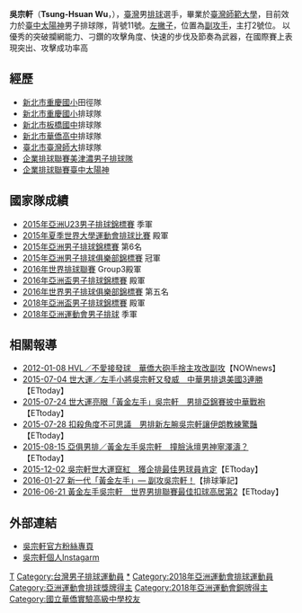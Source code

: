 {{Infobox volleyball player
| name         = 吳宗軒
| fullname     = 
| nickname     =黃金左手
| image        = 
| birth_date   = {{Birth date and age|1994|7|9|mf=y}}
| birth_place  = [[臺灣|臺灣]][[宜蘭縣|宜蘭縣]]
| death_date   =
| hometown     ={{ROC}}
| spike        = {{convert|325|cm}}
| block        = {{convert|300|cm}}
| height       = {{height|m=1.87}}
| weight       = {{convert|84.9|kg}}[https://www.facebook.com/wutsunghsuan/videos/335209683908433/]
| position     = 副攻手
| currentclub  = [[臺中太陽神|臺中太陽神]]
| currentnumber= 11
| nationalyears = 2015-至今
| nationalteam = {{TPE}}
| medaltemplates =<nowiki></nowiki>  
*[[大專校院排球運動聯賽|大專校院排球運動聯賽]]101學年度最佳發球球員
*[[大專校院排球運動聯賽|大專校院排球運動聯賽]]102學年度最佳得分球員
*[[大專校院排球運動聯賽|大專校院排球運動聯賽]]105、106、107學年度最有價值球員
*[[企業排球聯賽|企業排球聯賽]]11年第一循環最佳副攻手
*[[企業排球聯賽|企業排球聯賽]]11年年度最佳球員
*[[企業排球聯賽|企業排球聯賽]]14年第五、六、七、八循環最佳副攻手
*[[企業排球聯賽|企業排球聯賽]]17年第一、二、四循環最佳副攻手
*[[企業排球聯賽|企業排球聯賽]]17年年度最佳得分球員 
}}
{{MedalTableTop}}
{{MedalSport|男子[[排球|排球]]}}
{{MedalCountry|{{TPE}}}}
{{MedalCompetition|[[亞洲U23排球錦標賽|亞洲U23排球錦標賽]]}}
{{MedalBronze|[[2015年亞洲U23男子排球錦標賽|2015年 緬甸]]|男子排球}}
{{MedalCompetition|[[亞洲排球俱樂部錦標賽|亞洲排球俱樂部錦標賽]]}}
{{MedalGold|[[2015年亞洲男子排球俱樂部錦標賽|2015年 臺北]]|男子排球}}
{{MedalCompetition|[[亞洲運動會|亞洲運動會]]}}
{{MedalBronze|[[2018年_印尼|2018年 印尼]]|男子排球}}
{{MedalBottom}}
'''吳宗軒'''（'''Tsung-Hsuan Wu'''，{{bd|1994年|7月9日||}}），[[臺灣|臺灣]]男[[排球|排球]]選手，畢業於[[臺灣師範大學|臺灣師範大學]]，目前效力於[[臺中太陽神|臺中太陽神]]男子排球隊，背號11號。[[左撇子|左撇子]]，位置為[[副攻手|副攻手]]，主打2號位。
以優秀的突破攔網能力、刁鑽的攻擊角度、快速的步伐及節奏為武器，在國際賽上表現突出、攻擊成功率高

==經歷==
*[[新北市|新北市]][[重慶國小|重慶國小]]田徑隊
*[[新北市|新北市]][[重慶國小|重慶國小]]排球隊
*[[新北市|新北市]][[板橋國中|板橋國中]]排球隊
*[[新北市|新北市]][[華僑高中|華僑高中]]排球隊
*[[臺北市|臺北市]][[臺灣師大|臺灣師大]]排球隊
*[[企業排球聯賽|企業排球聯賽]][[美津濃男子排球隊|美津濃男子排球隊]]
*[[企業排球聯賽|企業排球聯賽]][[臺中太陽神|臺中太陽神]]

==國家隊成績==
*[[2015年亞洲U23男子排球錦標賽|2015年亞洲U23男子排球錦標賽]] 季軍
*[[2015年夏季世界大學運動會排球比賽|2015年夏季世界大學運動會排球比賽]] 殿軍
*[[2015年亞洲男子排球錦標賽|2015年亞洲男子排球錦標賽]] 第6名
*[[2015年亞洲男子排球俱樂部錦標賽|2015年亞洲男子排球俱樂部錦標賽]] 冠軍
*[[2016年世界排球聯賽|2016年世界排球聯賽]] Group3殿軍
*[[2016年亞洲盃男子排球錦標賽|2016年亞洲盃男子排球錦標賽]] 殿軍
*[[2016年世界男子排球俱樂部錦標賽|2016年世界男子排球俱樂部錦標賽]] 第五名
*[[2018年亞洲盃男子排球錦標賽|2018年亞洲盃男子排球錦標賽]] 殿軍
*[[2018年亞洲運動會男子排球|2018年亞洲運動會男子排球]]  季軍

==相關報導==
*[http://www.nownews.com/n/2012/01/08/435883 2012-01-08 HVL／不愛接發球　華僑大砲手捨主攻改副攻]{{Wayback|url=http://www.nownews.com/n/2012/01/08/435883 |date=20170329234311 }}【NOWnews】
*[http://sports.ettoday.net/news/530271 2015-07-04 世大運／左手小將吳宗軒又發威　中華男排退美國3連勝]{{Wayback|url=http://sports.ettoday.net/news/530271 |date=20191129120013 }}【ETtoday】
*[http://sports.ettoday.net/news/540063 2015-07-24 世大運亮眼「黃金左手」吳宗軒　男排亞錦賽披中華戰袍]{{Wayback|url=http://sports.ettoday.net/news/540063 |date=20191129050055 }}【ETtoday】
*[http://sports.ettoday.net/news/541466 2015-07-28 扣殺角度不可思議　男排新左腕吳宗軒讓伊朗教練驚豔]{{Wayback|url=http://sports.ettoday.net/news/541466 |date=20191129181321 }}【ETtoday】
*[http://sports.ettoday.net/news/550353 2015-08-15 亞俱男排／黃金左手吳宗軒　撞臉泳壇男神寧澤濤？]{{Wayback|url=http://sports.ettoday.net/news/550353 |date=20191130174612 }}【ETtoday】
*[http://sports.ettoday.net/news/606892 2015-12-02 吳宗軒世大運竄紅　獲企排最佳男球員肯定]{{Wayback|url=http://sports.ettoday.net/news/606892 |date=20191129111904 }}【ETtoday】
*[https://web.archive.org/web/20160812173157/http://volleyball.biji.co/2016/01/27/%E6%96%B0%E4%B8%80%E4%BB%A3%E3%80%8C%E9%BB%83%E9%87%91%E5%B7%A6%E6%89%8B%E3%80%8D-%E5%89%AF%E6%94%BB%E5%90%B3%E5%AE%97%E8%BB%92%EF%BC%81/ 2016-01-27 新一代「黃金左手」— 副攻吳宗軒！]【排球筆記】
*[http://sports.ettoday.net/news/720478 2016-06-21 黃金左手吳宗軒　世界男排聯賽最佳扣球高居第2]{{Wayback|url=http://sports.ettoday.net/news/720478 |date=20191202075537 }}【ETtoday】

==外部連結==
*[https://www.facebook.com/wutsunghsuan/ 吳宗軒官方粉絲專頁] {{Wayback|url=https://www.facebook.com/wutsunghsuan/ |date=20201007004905 }}
*[https://www.instagram.com/hsuan_0709/ 吳宗軒個人Instagarm]

{{2017年第二十九屆台灣台北世大運中華男子排球代表隊}}

{{DEFAULTSORT:Wu Tsung-hsuan}}
[[Category:吳姓|T]]
[[Category:台灣男子排球運動員|Category:台灣男子排球運動員]]
[[Category:國立臺灣師範大學校友|*]]
[[Category:2018年亞洲運動會排球運動員|Category:2018年亞洲運動會排球運動員]]
[[Category:亞洲運動會排球獎牌得主|Category:亞洲運動會排球獎牌得主]]
[[Category:2018年亞洲運動會銅牌得主|Category:2018年亞洲運動會銅牌得主]]
[[Category:國立華僑實驗高級中學校友|Category:國立華僑實驗高級中學校友]]